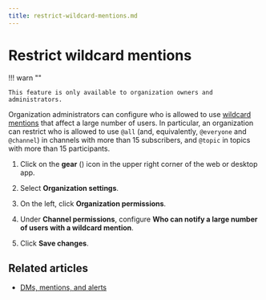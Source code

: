 ```yaml
---
title: restrict-wildcard-mentions.md
---
```


# Restrict wildcard mentions


!!! warn ""

    This feature is only available to organization owners and administrators.




Organization administrators can configure who is allowed to use [wildcard
mentions](/help/dm-mention-alert-notifications#wildcard-mentions) that affect a
large number of users. In particular, an organization can restrict who is
allowed to use `@all` (and, equivalently, `@everyone` and `@channel`) in channels
with more than 15 subscribers, and `@topic` in topics with more than 15
participants.

<Tabs>
<TabItem label="instructions-for-all-platforms">

1. Click on the **gear** (<i class="zulip-icon zulip-icon-gear"></i>) icon in the upper
   right corner of the web or desktop app.

1. Select **Organization settings**.

1. On the left, click **Organization permissions**.



1. Under **Channel permissions**, configure **Who can notify a large number of
   users with a wildcard mention**.


1. Click **Save changes**.

</TabItem>
</Tabs>

## Related articles

* [DMs, mentions, and alerts](/help/dm-mention-alert-notifications)


